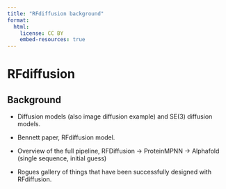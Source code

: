 ```yaml
---
title: "RFdiffusion background"
format:
  html:
    license: CC BY
    embed-resources: true
---
```


# RFdiffusion

## Background

- Diffusion models (also image diffusion example) and SE(3) diffusion models.

- Bennett paper, RFdiffusion model.

- Overview of the full pipeline, RFDiffusion -> ProteinMPNN -> Alphafold (single sequence, initial guess)

- Rogues gallery of things that have been successfully designed with RFdiffusion.

